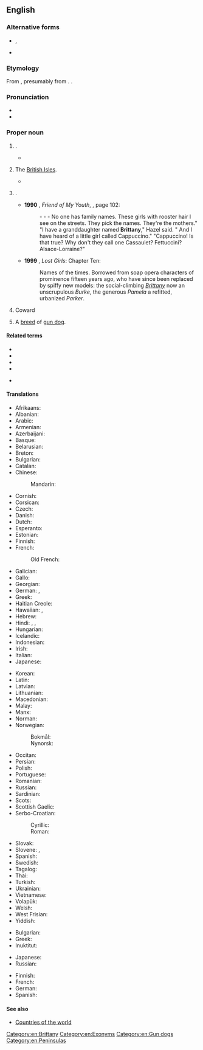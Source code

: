 ==English==
{{wikipedia|dab=Brittany (disambiguation)|Brittany}}

===Alternative forms===
* {{sense|female given name}} {{l|en|Britney}}, {{l|en|Brittney}}
* {{sense|region}} {{l|en|Britanny}} {{qualifier|obsolete}}

===Etymology===
{{root|en|ine-pro|*kʷer-}}
From {{etyl|la|en}} {{m|la|Brittania}}, presumably from {{der|en|cel|-}}. {{doublet|en|Britain}}.

===Pronunciation===
* {{IPA|en|/ˈbɹɪtəni/}}
* {{audio|en|en-us-Brittany.ogg|Audio (US)}}

===Proper noun===
{{wikipedia|Brittany|Brittany (historical kingdom, duchy and French province)}}
{{en-proper noun}}

# {{senseid|en|region}} {{place|en|region|in northwestern|c/France}}. {{defdate|from 15th c.}}
#* {{RQ:Shakespeare Henry 6-3|II|VI|text=First, will I see the Coronation, / And then to '''Britanny''' Ile crosse the Sea, / To effect this marriage, so it please my Lord.}}
# {{lb|en|obsolete|chiefly|poetic}} The [[British Isles]]. {{defdate|15th-19th c.}}
#* {{RQ:Spenser Faerie Queene|IV|11|text=The noble Thamis […] seem'd to stoupe afore / With bowed backe, by reason of the lode / And auncient heavy burden which he bore / Of that faire City, wherein make abode / So many learned impes, that shoote abrode, / And with their braunches spred all '''Britany''' […].}}
# {{given name|en|female|from=place names|usage=1980s and 1990s American}}.
#* '''1990''' {{w|Alice Munro}}, ''Friend of My Youth'', {{ISBN|0679729577}}, page 102:
#*: - - - No one has family names. These girls with rooster hair I see on the streets. They pick the names. They're the mothers." "I have a granddaughter named '''Brittany'''," Hazel said. " And I have heard of a little girl called Cappuccino." "Cappuccino! Is that true? Why don't they call one Cassaulet? Fettuccini? Alsace-Lorraine?"
#* '''1999''' {{w|Andrew Pyper}}, ''Lost Girls'': Chapter Ten:
#*: Names of the times. Borrowed from soap opera characters of prominence fifteen years ago, who have since been replaced by spiffy new models: the social-climbing ''[[Brittany]]'' now an unscrupulous ''Burke'', the generous ''Pamela'' a refitted, urbanized ''Parker''.
# {{lb|en|prison slang}} Coward
# {{lb|en|dogs}} A [[breed]] of [[gun dog]].

====Related terms====
* {{l|en|Breton}}
* {{l|en|Britain}}
* {{l|en|British}}
* {{l|en|Briton}}
* {{l|en|Brett}} {{q|coordinate name}}

====Translations====
{{trans-top|region of North West France}}
* Afrikaans: {{t|af|Bretagne}}
* Albanian: {{t|sq|Bretanja}}
* Arabic: {{t|ar|بَرْطانِيَة|f}}
* Armenian: {{t+|hy|Բրետան}}
* Azerbaijani: {{t|az|Bretan}}
* Basque: {{t|eu|Bretainia}}
* Belarusian: {{t|be|Брэта́нь|f}}
* Breton: {{t+|br|Breizh}}
* Bulgarian: {{t|bg|Брета́н|f|sc=Cyrl}}
* Catalan: {{t|ca|Bretanya|f}}
* Chinese:
*: Mandarin: {{t+|cmn|布列塔尼|tr=Bùliètǎní|sc=Hani}}
* Cornish: {{t|kw|Breten Vyghan|f}}
* Corsican: {{t|co|Bretagna|f}}
* Czech: {{t+|cs|Bretaň|f}}
* Danish: {{t+|da|Bretagne}}
* Dutch: {{t+|nl|Bretagne}}
* Esperanto: {{t|eo|Bretonio}}
* Estonian: {{t+|et|Bretagne}}
* Finnish: {{t+|fi|Bretagne}}
* French: {{t+|fr|Bretagne|f}}
*: Old French: {{t|fro|Bretaigne la Menur|f}}
* Galician: {{t+|gl|Bretaña|f}}
* Gallo: {{t|roa-gal|Bertaèyn}}
* Georgian: {{t|ka|ბრეტანი}}
* German: {{t+|de|Bretagne|f}}, {{t|de|Kleinbritannien|n}}
* Greek: {{t+|el|Βρετάνη|f}}
* Haitian Creole: {{t|ht|Bretay|f}}
* Hawaiian: {{t|haw|Pilikane}}, {{t|haw|Biritane}}
* Hebrew: {{t|he|ברטאן|f|tr=bretayn}}
* Hindi: {{t|hi|ब्रतान्य|f}}, {{t|hi|ब्रिटेनी|f}}, {{t|hi|ब्रिटनी|f}}
* Hungarian: {{t+|hu|Bretagne}}
* Icelandic: {{t+|is|Bretanía|f}}
* Indonesian: {{t|id|Bretagne}}
* Irish: {{t|ga|Briotáin|f}}
* Italian: {{t+|it|Bretagna|f}}
* Japanese: {{t|ja|ブルターニュ|tr=Burutānyu|sc=Jpan}}
{{trans-mid}}
* Korean: {{t+|ko|^브르타뉴}}
* Latin: {{t|la|Britannia Minor|f}}
* Latvian: {{t|lv|Bretaņa|f}}
* Lithuanian: {{t|lt|Bretanė|f}}
* Macedonian: {{t+|mk|Брета́ња|f}}
* Malay: {{t|ms|Bretagne}}
* Manx: {{t|gv|Britaan|f|alt=Yn Vritaan}}
* Norman: {{t|nrf|Brétangne}}
* Norwegian:
*: Bokmål: {{t|nb|Bretagne|n}}
*: Nynorsk: {{t|nn|Bretagne|n}}
* Occitan: {{t+|oc|Bretanha|f}}
* Persian: {{t|fa|برتاین|tr=bretayn}}
* Polish: {{t+|pl|Bretania|f}}
* Portuguese: {{t+|pt|Bretanha|f}}
* Romanian: {{t|ro|Bretania|f}}
* Russian: {{t+|ru|Брета́нь|f}}
* Sardinian: {{t|sc|Bretagna|f}}
* Scots: {{t|sco|Breetany}}
* Scottish Gaelic: {{t|gd|A' Bhreatann Bheag|f}}
* Serbo-Croatian:
*: Cyrillic: {{t|sh|Бретања|f}}
*: Roman: {{t+|sh|Bretanja|f}}
* Slovak: {{t|sk|Bretónsko|n}}
* Slovene: {{t|sl|Bretanija|f}}, {{t|sl|Bretanja|f}}
* Spanish: {{t+|es|Bretaña|f}}
* Swedish: {{t|sv|Bretagne|n}}
* Tagalog: {{t|tl|Bretanya}}
* Thai: {{t|th|เบรอตาญ}}
* Turkish: {{t|tr|Bretonya}}
* Ukrainian: {{t|uk|Бретань|f}}
* Vietnamese: {{t|vi|Bretagne}}
* Volapük: {{t+|vo|Bretän}}
* Welsh: {{t+|cy|Llydaw}}
* West Frisian: {{t|fy|Bretanje}}
* Yiddish: {{t|yi|ברעטאַן|f}}
{{trans-bottom}}

{{trans-top|female given name}}
* Bulgarian: {{t|bg|Бри́тани|f|sc=Cyrl}}
* Greek: {{t|el|Μπρίτνεϊ|f}}
* Inuktitut: {{t|iu|ᑉᕆᑦᑕᓂ|sc=Cans}}
{{trans-mid}}
* Japanese: {{t|ja|ブリタニー|tr=Buritanī|sc=Jpan}}
* Russian: {{t|ru|Бри́ттани|f}}
{{trans-bottom}}

{{trans-top|dog breed}}
* Finnish: {{t+|fi|bretoni}}
* French: {{t+|fr|épagneul breton}}
* German: {{t|de|Bretonischer Spaniel}}
* Spanish: {{t|es|spaniel bretón}}
{{trans-mid}}
{{trans-bottom}}

====See also====
* [[Appendix:Countries of the world|Countries of the world]]

[[Category:en:Brittany]]
[[Category:en:Exonyms]]
[[Category:en:Gun dogs]]
[[Category:en:Peninsulas]]